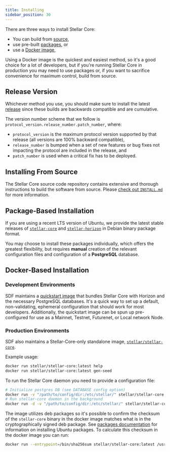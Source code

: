 ```yaml
---
title: Installing
sidebar_position: 30
---
```


There are three ways to install Stellar Core:

- You can build from [source](#installing-from-source),
- use pre-built [packages](#package-based-installation), or
- use a [Docker image](#docker-based-installation),

Using a Docker image is the quickest and easiest method, so it's a good choice for a lot of developers, but if you're running Stellar Core in production you may need to use packages or, if you want to sacrifice convenience for maximum control, build from source.

## Release Version

Whichever method you use, you should make sure to install the latest [release](https://github.com/stellar/stellar-core/releases) since these builds are backwards compatible and are cumulative.

The version number scheme that we follow is `protocol_version.release_number.patch_number`, where:

* `protocol_version` is the maximum protocol version supported by that release (all versions are 100% backward compatible),
* `release_number` is bumped when a set of new features or bug fixes not impacting the protocol are included in the release, and
* `patch_number` is used when a critical fix has to be deployed.

## Installing From Source

The Stellar Core source code repository contains extensive and thorough instructions to build the software from source. Please [check out `INSTALL.md`](https://github.com/stellar/stellar-core/blob/master/INSTALL.md) for more information.

## Package-Based Installation

If you are using a recent LTS version of Ubuntu, we provide the latest stable releases of [`stellar-core`](https://github.com/stellar/stellar-core) and [`stellar-horizon`](https://github.com/stellar/go/tree/master/services/horizon) in Debian binary package format.

You may choose to install these packages individually, which offers the greatest flexibility, but requires **manual** creation of the relevant configuration files and configuration of a **PostgreSQL** database.

## Docker-Based Installation

### Development Environments

SDF maintains a [quickstart image](https://github.com/stellar/quickstart) that bundles Stellar Core with Horizon and the necessary PostgreSQL databases. It's a quick way to set up a default, non-validating, ephemeral configuration that should work for most developers. Additionally, the quickstart image can be spun up pre-configured for use as a Mainnet, Testnet, Futurenet, or Local network Node.

### Production Environments

SDF also maintains a Stellar-Core-only standalone image, [`stellar/stellar-core`](https://hub.docker.com/r/stellar/stellar-core).

Example usage:

```bash
docker run stellar/stellar-core:latest help
docker run stellar/stellar-core:latest gen-seed
```

To run the Stellar Core daemon you need to provide a configuration file:

```bash
# Initialize postgres DB (see DATABASE config option)
docker run -v "/path/to/config/dir:/etc/stellar/" stellar/stellar-core:latest new-db
# Run stellar-core daemon in the background
docker run -d -v "/path/to/config/dir:/etc/stellar/" stellar/stellar-core:latest run
```

The image utilizes deb packages so it's possible to confirm the checksum of the `stellar-core` binary in the docker image matches what is in the cryptographically signed deb package. See [packages documentation](https://github.com/stellar/packages/) for information on installing Ubuntu packages. To calculate this checksum in the docker image you can run:

```bash
docker run --entrypoint=/bin/sha256sum stellar/stellar-core:latest /usr/bin/stellar-core
```
